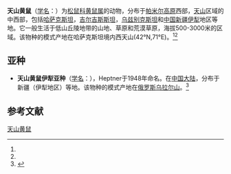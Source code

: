 {{Speciesbox
| name = 天山黄鼠
| status = LC
| status_system = iucn3.1
| status_ref = <ref name=iucn>{{IUCN2008|assessors=Tsytsulina, K.|year=2008|id=20491|title=Spermophilus relictus|downloaded=2009-01-08}}</ref>
| image = 
| genus = Citellus
| species = relictus
| authority = (Kashkarov, 1923)<ref name='id756'>{{cite web| url =http://www.bioinfo.cn/db05/BjdwSpecies.php?action=view&id=756| title =天山黄鼠| work =《中国动物物种编目数据库》| publisher =中国科学院微生物研究所| author =中国科学院动物研究所| accessdate =2009-03-27| deadurl =yes| archiveurl =https://web.archive.org/web/20160305052614/http://www.bioinfo.cn/db05/BjdwSpecies.php?action=view&id=756| archivedate =2016-03-05}}</ref>
| synonyms = 
''Spermophilus relictus''<ref name=iucn/><br />
''Urocitellus relictus''<ref name=iucn/>
}}

'''天山黄鼠'''（[[学名|学名]]：{{lang|la|''Citellus relictus''}}）为[[松鼠科|松鼠科]][[黄鼠属|黄鼠属]]的动物，分布于[[帕米尔高原|帕米尔高原]]西部，[[天山|天山]]区域的中西部，包括[[哈萨克斯坦|哈萨克斯坦]]，[[吉尔吉斯斯坦|吉尔吉斯斯坦]]，[[乌兹别克斯坦|乌兹别克斯坦]]和[[中国|中国]][[新疆|新疆]][[伊犁|伊犁]]地区等地。它一般生活于低山丘陵地带的山地、草原和荒漠草原，海拔500-3000米的区域。该物种的模式产地在哈萨克斯坦境内西天山(42°N,71°E)。<ref name=iucn/><ref name='id756'/>

== 亚种 ==
* '''天山黄鼠伊犁亚种'''（[[学名|学名]]：{{lang|la|''Citellus relictus ralli''}}），Heptner于1948年命名。在[[中国大陆|中国大陆]]，分布于新疆（伊犁地区）等地。该物种的模式产地在[[俄罗斯|俄罗斯]][[乌拉尔山|乌拉尔山]]。<ref name='id757'>{{cite web| url =http://www.bioinfo.cn/db05/BjdwSpecies.php?action=view&id=757| title =天山黄鼠伊犁亚种| work =《中国动物物种编目数据库》| publisher =中国科学院微生物研究所| author =中国科学院动物研究所| accessdate =2009-03-27| deadurl =yes| archiveurl =https://web.archive.org/web/20160305050449/http://www.bioinfo.cn/db05/BjdwSpecies.php?action=view&id=757| archivedate =2016-03-05}}</ref>

== 参考文献 ==
{{reflist}}
{{Taxonbar|from=Q656721}}

[[Category:黄鼠属|天山黄鼠]]


{{mammal-stub}}